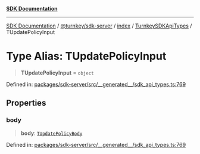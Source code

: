 [**SDK Documentation**](../../../../../../README.mdx)

***

[SDK Documentation](../../../../../../packages.mdx) / [@turnkey/sdk-server](../../../../README.mdx) / [index](../../../README.mdx) / [TurnkeySDKApiTypes](../README.mdx) / TUpdatePolicyInput

# Type Alias: TUpdatePolicyInput

> **TUpdatePolicyInput** = `object`

Defined in: [packages/sdk-server/src/\_\_generated\_\_/sdk\_api\_types.ts:769](https://github.com/tkhq/sdk/blob/078f5423e923fbd1d7fd39440402d7f01d09c3d0/packages/sdk-server/src/__generated__/sdk_api_types.ts#L769)

## Properties

### body

> **body**: [`TUpdatePolicyBody`](TUpdatePolicyBody.mdx)

Defined in: [packages/sdk-server/src/\_\_generated\_\_/sdk\_api\_types.ts:769](https://github.com/tkhq/sdk/blob/078f5423e923fbd1d7fd39440402d7f01d09c3d0/packages/sdk-server/src/__generated__/sdk_api_types.ts#L769)
